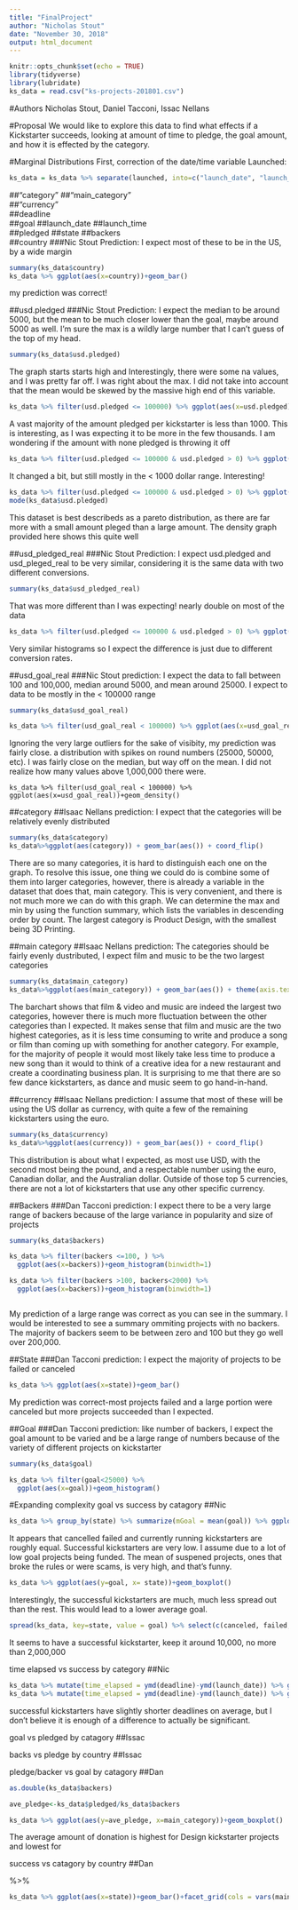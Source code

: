 ```yaml
---
title: "FinalProject"
author: "Nicholas Stout"
date: "November 30, 2018"
output: html_document
---
```


```r
knitr::opts_chunk$set(echo = TRUE)
library(tidyverse)
library(lubridate)
ks_data = read.csv("ks-projects-201801.csv")
```
#Authors
Nicholas Stout, Daniel Tacconi, Issac Nellans

#Proposal
We would like to explore this data to find what effects if a Kickstarter succeeds, looking at amount of time to pledge, the goal amount, and how it is effected by the category.

#Marginal Distributions
First, correction of the date/time variable Launched:
```r
ks_data = ks_data %>% separate(launched, into=c("launch_date", "launch_time"), sep = " ")# %>% mutate(launch_date = ymd(launch_date), deadline = ymd(deadline), ID = as.factor(ID))
```
##"category"
##"main_category"    
##"currency"         
##deadline       
##goal
##launch_date
##launch_time    
##pledged
##state
##backers        
##country
###Nic Stout
Prediction: I expect most of these to be in the US, by a wide margin
```r
summary(ks_data$country)
ks_data %>% ggplot(aes(x=country))+geom_bar()
```

my prediction was correct!

##usd.pledged
###Nic Stout
Prediction: I expect the median to be around 5000, but the mean to be much closer lower than the goal, maybe around 5000 as well. I'm sure the max is a wildly large number that I can't guess of the top of my head.
```r
summary(ks_data$usd.pledged)
```

The graph starts starts high and Interestingly, there were some na values, and I was pretty far off. I was right about the max. I did not take into account that the mean would be skewed by the massive high end of this variable.

```r
ks_data %>% filter(usd.pledged <= 100000) %>% ggplot(aes(x=usd.pledged))+geom_histogram(binwidth=1000)
```

A vast majority of the amount pledged per kickstarter is less than 1000. This is interesting, as I was expecting it to be more in the few thousands. I am wondering if the amount with none pledged is throwing it off
```r
ks_data %>% filter(usd.pledged <= 100000 & usd.pledged > 0) %>% ggplot(aes(x=usd.pledged))+geom_histogram(binwidth=1000)
```

It changed a bit, but still mostly in the < 1000 dollar range. Interesting!

```r
ks_data %>% filter(usd.pledged <= 100000 & usd.pledged > 0) %>% ggplot(aes(x=usd.pledged))+geom_density()
mode(ks_data$usd.pledged)
```

This dataset is best describeds as a pareto distribution, as there are far more with a small amount pleged than a large amount. The density graph provided here shows this quite well

##usd_pledged_real
###Nic Stout
Prediction: I expect usd.pledged and usd_pleged_real to be very similar, considering it is the same data with two different conversions.
```r
summary(ks_data$usd_pledged_real)
```

That was more different than I was expecting! nearly double on most of the data
```r
ks_data %>% filter(usd.pledged <= 100000 & usd.pledged > 0) %>% ggplot(aes(x=usd.pledged))+geom_histogram(binwidth=1000)
```

Very similar histograms so I expect the difference is just due to different conversion rates.

##usd_goal_real
###Nic Stout
prediction: I expect the data to fall between 100 and 100,000, median around 5000, and mean around 25000. I expect to data to be mostly in the < 100000 range
```r
summary(ks_data$usd_goal_real)
```
```r
ks_data %>% filter(usd_goal_real < 100000) %>% ggplot(aes(x=usd_goal_real))+geom_histogram(binwidth=1000)
```

Ignoring the very large outliers for the sake of visibity, my prediction was fairly close. a distribution with spikes on round numbers (25000, 50000, etc). I was fairly close on the median, but way off on the mean. I did not realize how many values above 1,000,000 there were.

```{}
ks_data %>% filter(usd_goal_real < 100000) %>% ggplot(aes(x=usd_goal_real))+geom_density()
```

##category
##Isaac Nellans
prediction: I expect that the categories will be relatively evenly distributed
```r
summary(ks_data$category)
ks_data%>%ggplot(aes(category)) + geom_bar(aes()) + coord_flip()
```
There are so many categories, it is hard to distinguish each one on the graph. To resolve this issue, one thing we could do is combine some of them into larger categories, however, there is already a variable in the dataset that does that, main category. This is very convenient, and there is not much more we can do with this graph. We can determine the max and min by using the function summary, which lists the variables in descending order by count. The largest category is Product Design, with the smallest being 3D Printing.

##main category
##Isaac Nellans
prediction: The categories should be fairly evenly dustributed, I expect film and music to be the two largest categories
```r
summary(ks_data$main_category)
ks_data%>%ggplot(aes(main_category)) + geom_bar(aes()) + theme(axis.text.x = element_text(angle=45,vjust=1, hjust=1))
```
The barchart shows that film & video and music are indeed the largest two categories, however there is much more fluctuation between the other categories than I expected. It makes sense that film and music are the two highest categories, as it is less time consuming to write and produce a song or film than coming up with something for another category. For example, for the majority of people it would most likely take less time to produce a new song than it would to think of a creative idea for a new restaurant and create a coordinating business plan. It is surprising to me that there are so few dance kickstarters, as dance and music seem to go hand-in-hand.

##currency
##Isaac Nellans
prediction: I assume that most of these will be using the US dollar as currency, with quite a few of the remaining kickstarters using the euro.
```r
summary(ks_data$currency)
ks_data%>%ggplot(aes(currency)) + geom_bar(aes()) + coord_flip()
```
This distribution is about what I expected, as most use USD, with the second most being the pound, and a respectable number using the euro, Canadian dollar, and the Australian dollar. Outside of those top 5 currencies, there are not a lot of kickstarters that use any other specific currency.


##Backers
###Dan Tacconi
prediction: I expect there to be a very large range of backers because of the large variance in popularity and size of projects
```r

summary(ks_data$backers)

ks_data %>% filter(backers <=100, ) %>%
  ggplot(aes(x=backers))+geom_histogram(binwidth=1)

ks_data %>% filter(backers >100, backers<2000) %>%
  ggplot(aes(x=backers))+geom_histogram(binwidth=1)



```

My prediction of a large range was correct as you can see in the summary. I would be interested to see a summary ommiting projects with no backers. The majority of backers seem to be between zero and 100 but they go well over 200,000.

##State
###Dan Tacconi
prediction: I expect the majority of projects to be failed or canceled
```r
ks_data %>% ggplot(aes(x=state))+geom_bar()
```
My prediction was correct-most projects failed and a large portion were canceled but more projects succeeded than I expected.

##Goal
###Dan Tacconi
prediction: like number of backers, I expect the goal amount to be varied and be a large range of numbers because of the variety of different projects on kickstarter
```r
summary(ks_data$goal)

ks_data %>% filter(goal<25000) %>%
  ggplot(aes(x=goal))+geom_histogram()
```


#Expanding complexity
goal vs success
    by catagory
##Nic
```r

ks_data %>% group_by(state) %>% summarize(mGoal = mean(goal)) %>% ggplot(aes(x=state, y=mGoal))+geom_bar(stat="identity")
```

It appears that cancelled failed and currently running kickstarters are roughly equal. Successful kickstarters are very low. I assume due to a lot of low goal projects being funded. The mean of suspened projects, ones that broke the rules or were scams, is very high, and that's funny.

```r
ks_data %>% ggplot(aes(y=goal, x= state))+geom_boxplot()
```
Interestingly, the successful kickstarters are much, much less spread out than the rest. This would lead to a lower average goal.

```r
spread(ks_data, key=state, value = goal) %>% select(c(canceled, failed, live, successful, suspended, undefined)) %>% summary()
```

It seems to have a successful kickstarter, keep it around 10,000, no more than 2,000,000

time elapsed vs success
    by category
##Nic
```r
ks_data %>% mutate(time_elapsed = ymd(deadline)-ymd(launch_date)) %>% ggplot(aes(x=state, y=as.numeric(time_elapsed)))+geom_boxplot()+ ylim(0,100)
ks_data %>% mutate(time_elapsed = ymd(deadline)-ymd(launch_date)) %>% group_by(state) %>% summarize(mTime = mean(as.numeric(time_elapsed))) %>% ggplot(aes(x=state, y=mTime))+geom_bar(stat="identity")
```

successful kickstarters have slightly shorter deadlines on average, but I don't believe it is enough of a difference to actually be significant.

goal vs pledged
    by catagory
##Issac

backs vs pledge
    by country
##Issac

    
pledge/backer vs goal
    by catagory
##Dan
```r

as.double(ks_data$backers)

ave_pledge<-ks_data$pledged/ks_data$backers

ks_data %>% ggplot(aes(y=ave_pledge, x=main_category))+geom_boxplot()

```

The average amount of donation is highest for Design kickstarter projects and lowest for 

success vs catagory
    by country
##Dan

 %>%
```r
ks_data %>% ggplot(aes(x=state))+geom_bar()+facet_grid(cols = vars(main_category=="Art"))



```

